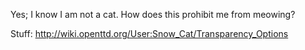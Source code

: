 Yes; I know I am not a cat.
How does this prohibit me from meowing?

Stuff:
[[http://wiki.openttd.org/User:Snow_Cat/Transparency_Options]]